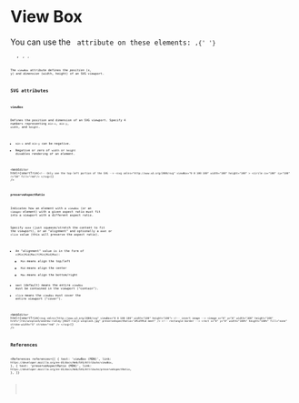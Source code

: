 
# View Box

<NoteBox type="info">
  You can use the <Code str="viewBox" /> attribute on these elements: <Code str="<svg>" />,{' '}
  <Code str="<marker>" />
  , <Code str="<pattern>" />, <Code str="<symbol>" />, <Code str="<view>" />
</NoteBox>

The `viewBox` attribute defines the _position_ (x, y) and _dimension_ (width, height) of an SVG viewport.

## SVG attributes

### `viewBox`

Defines the position and dimension of an SVG viewport.
Specify 4 numbers representing `min-x`, `min-y`, `width`, and `height`.

- `min-x` and `min-y` can be negative.
- Negative or zero of `width` or `height` disables rendering of an element.

<WebEditor
  html={smartTrim(`
    <!-- Only see the top-left portion of the SVG -->
    <svg
      xmlns="http://www.w3.org/2000/svg"
      viewBox="0 0 100 100"
      width="100"
      height="100"
    >
      <circle cx="100" cy="100" r="50" fill="red"/>
    </svg>
`)}
/>

### `preserveAspectRatio`

Indicates how an element with a `viewBox` (or an `<image>` element) with a given aspect ratio must fit into a viewport with a different aspect ratio.

Specify `none` (just squeeze/stretch the content to fit the viewport), or an "alignment" and optionally a `meet` or `slice` value (this will preserve the aspect ratio).

- An "alignment" value is in the form of `x(Min|Mid|Max)Y(Min|Mid|Max)`:
  - `Min` means align the top/left
  - `Mid` means align the center
  - `Max` means align the bottom/right
- `meet` (default) means the entire `viewBox` must be contained in the viewport ("contain").
- `slice` means the `viewBox` must cover the entire viewport ("cover").

<WebEditor
  html={smartTrim(`
    <svg xmlns="http://www.w3.org/2000/svg" viewBox="0 0 100 100" width="100" height="100">
      <!-- insert image -->
      <image x="0" y="0" width="100" height="100" href="/res/unsplash/andrew-ridley-jR4Zf-riEjI-unsplash.jpg" preserveAspectRatio="xMidYMid meet" />
      <!-- rectangle border -->
      <rect x="0" y="0" width="100%" height="100%" fill="none" stroke-width="5" stroke="red" />
    </svg>
  `)}
/>

## References

<References
  references={[
    {
      text: 'viewBox (MDN)',
      link: `https://developer.mozilla.org/en-US/docs/Web/SVG/Attribute/viewBox`,
    },
    {
      text: 'preserveAspectRatio (MDN)',
      link: `https://developer.mozilla.org/en-US/docs/Web/SVG/Attribute/preserveAspectRatio`,
    },
  ]}
></References>
